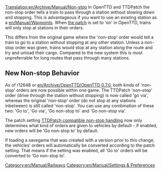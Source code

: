 [[Translation:en/Archive/Manual/Non-stop]]
[[Category:en/Manual/Railways]]
[[Category:en/Manual/Settings & Preferences]]
In OpenTTD and TTDPatch the non-stop order tells a train to pass through a station without slowing down and stopping. This is advantageous if you want to use an existing station as a [[en/Manual/Waypoints]]. When [[en/Archive/Manual/Settings/Configuring patches/Stations#ttdpatch-compatible-non-stop-handling|the patch]] is set to 'on' in OpenTTD, trains will only stop at stations in their orders.

This differs from the original game where the 'non-stop' order would tell a train to go to a station without stopping at any other station. Unless a non-stop order was given, trains would stop at any station along the route and try and unload their cargo. Compared to the new system this is most unpreferrable for long routes that pass through many stations.
{{en/Note|Default Non-Stop handling is the old one, when the train stops at each station. To switch, go to "[[en/Archive/Manual/Settings/Configuring patches/Stations#ttdpatch-compatible-non-stop-handling|configure patches]]" and set the patch "on"}}

==New Non-stop Behavior==
As of r12648 or [[en/Archive/OpenTTD/OpenTTD 0.7.0]], both kinds of 'non-stop' orders are now possible within one game. The TTDPatch 'non-stop' order (drive through the station without stopping) is now called 'go via', whereas the original 'non-stop' order (do not stop at any stations inbetween) is still called 'non-stop'.
You can use any combination of these two: 'Go to', 'Go via', 'Go non-stop to' and 'Go non-stop via'.

The patch setting [[en/Archive/Manual/Settings/Configuring patches/Stations#ttdpatch-compatible-non-stop-handling|TTDPatch compatible non-stop handling]] now only determines what kind of orders are given to vehicles by default - if enabled, new orders will be 'Go non-stop to' by default.

If loading a savegame that was created with a version prior to this change, the vehicles' orders will automatically be converted according to the patch setting. That means if the setting was enabled, all 'Go to' orders will be converted to 'Go non-stop to'.